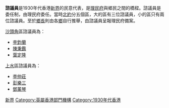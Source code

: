 {{globalize}}
'''諮議員'''是1930年代香港[[新界|新界]]的民意代表，是[[理民府|理民府]]與鄉民之間的橋樑。諮議員是委任制，由理民府委任。當時[[北約_(香港)|北約]]分五個區，大的區有三位諮議員，小的區只有兩位諮議員。至於[[鄉長|鄉長]]則由各[[鄉|鄉]]自行推舉，由諮議員呈報理民府備案。

[[沙頭角|沙頭角]]區諮議員為：
*[[李鈞蘭|李鈞蘭]]
*[[陳秉鑑|陳秉鑑]]
*[[葉定隆|葉定隆]]

[[上水|上水]]區諮議員為：
*[[李仲莊|李仲莊]]
*[[彭樂三|彭樂三]]
*[[鄧薰琴|鄧薰琴]]

{{香港政府及政治小作品}}

[[Category:新界|]]
[[Category:英屬香港部門機構|Category:英屬香港部門機構]]
[[Category:1930年代香港|Category:1930年代香港]]